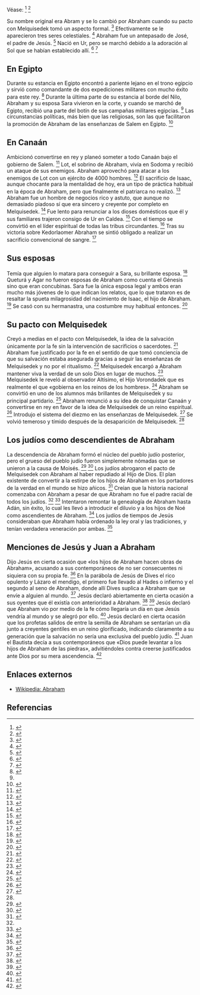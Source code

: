 Véase: <ref name="n0">{{lib|LU|93|5}}</ref> <ref name="n1">{{lib|LU|126|1|2}}</ref> 

Su nombre original era Abram y se lo cambió por Abraham cuando su pacto con Melquisedek tomó un aspecto formal. <ref name="n2">{{lib|LU|93|6|5}}</ref> Efectivamente se le aparecieron tres seres celestiales. <ref name="n3">{{lib|LU|93|6|7}}</ref> Abraham fue un antepasado de José, el padre de Jesús. <ref name="n4">{{lib|LU|122|1|1}}</ref> Nació en Ur, pero se marchó debido a la adoración al Sol que se habían establecido allí. <ref name="n5">{{lib|LU|133|9|2}}</ref> <ref name="n6">{{lib|LU|142|3|4}}</ref> 

== {{anchor|En_Egipto}} En Egipto ==

Durante su estancia en Egipto encontró a pariente lejano en el trono egipcio y sirvió como comandante de dos expediciones militares con mucho éxito para este rey. <ref name="n7">{{lib|LU|93|5|7}}</ref> Durante la última parte de su estancia al borde del Nilo, Abraham y su esposa Sara vivieron en la corte, y cuando se marchó de Egipto, recibió una parte del botín de sus campañas militares egipcias. <ref name="n7"/> Las circunstancias políticas, más bien que las religiosas, son las que facilitaron la promoción de Abraham de las enseñanzas de Salem en Egipto. <ref name="n8">{{lib|LU|95|3|5}}</ref> 

== {{anchor|En_Canaán}} En Canaán ==

Ambicionó convertirse en rey y planeó someter a todo Canaán bajo el gobierno de Salem. <ref name="n9">{{lib|LU|93|5|9}}</ref> Lot, el sobrino de Abraham, vivía en Sodoma y recibió un ataque de sus enemigos. Abraham aprovechó para atacar a los enemigos de Lot con un ejército de 4000 hombres. <ref name="n10">{{lib|LU|93|5|12}}</ref> El sacrificio de Isaac, aunque chocante para la mentalidad de hoy, era un tipo de práctica habitual en la época de Abraham, pero que finalmente el patriarca no realizó. <ref name="n11">{{lib|LU|89|6|8}}</ref> Abraham fue un hombre de negocios rico y astuto, que aunque no demasiado piadoso sí que era sincero y creyente por completo en Melquisedek. <ref name="n12">{{lib|LU|93|6|8}}</ref> Fue lento para renunciar a los dioses domésticos que él y sus familiares trajeron consigo de Ur en Caldea. <ref name="n13">{{lib|LU|93|5|4}}</ref> Con el tiempo se convirtió en el líder espiritual de todas las tribus circundantes. <ref name="n14">{{lib|LU|93|9|4}}</ref> Tras su victoria sobre Kedorlaomer Abraham se sintió obligado a realizar un sacrificio convencional de sangre. <ref name="n15">{{lib|LU|93|4|14}}</ref> 

== {{anchor|Sus_esposas}} Sus esposas ==

Temía que alguien lo matara para conseguir a Sara, su brillante esposa. <ref name="n16">{{lib|LU|93|9|3}}</ref> Queturá y Agar no fueron esposas de Abraham como cuenta el Génesis sino que eran concubinas. Sara fue la única esposa legal y ambos eran mucho más jóvenes de lo que indican los relatos, que lo que trataron es de resaltar la spueta milagrosidad del nacimiento de Isaac, el hijo de Abraham. <ref name="n17">{{lib|LU|93|9|8}}</ref> Se casó con su hermanastra, una costumbre muy habitual entonces. <ref name="n18">{{lib|LU|82|5|4}}</ref> 

== {{anchor|Su_pacto_con_Melquisedek}} Su pacto con Melquisedek ==

Creyó a medias en el pacto con Melquisedek, la idea de la salvación únicamente por la fe sin la intervención de sacrificios o sacerdotes. <ref name="n19">{{lib|LU|93|4|5}}</ref> Abraham fue justificado por la fe en el sentido de que tomó conciencia de que su salvación estaba asegurada gracias a seguir las enseñanzas de Melquisedek y no por el ritualismo. <ref name="n20">{{lib|LU|150|5|3}}</ref> Melquisedek encargó a Abraham mantener viva la verdad de un solo Dios en lugar de muchos. <ref name="n21">{{lib|LU|93|5|1}}</ref> Melquisedek le reveló al observador Altísimo, el Hijo Vorondadek que es realmente el que «gobierna en los reinos de los hombres». <ref name="n22">{{lib|LU|43|5|17}}</ref> Abraham se convirtió en uno de los alumnos más brillantes de Melquisedek y su principal partidario. <ref name="n23">{{lib|LU|93|4|16}}</ref> Abraham renunció a su idea de conquistar Canaán y convertirse en rey en favor de la idea de Melquisedek de un reino espiritual. <ref name="n24">{{lib|LU|93|6}}</ref> Introdujo el sistema del diezmo en las enseñanzas de Melquisedek. <ref name="n25">{{lib|LU|93|3|1}}</ref> Se volvió temeroso y tímido después de la desaparición de Melquisedek. <ref name="n16"/> 

== {{anchor|los_judíos_como_descendientes_de_Abraham}} Los judíos como descendientes de Abraham ==

La descendencia de Abraham formó el núcleo del pueblo judío posterior, pero el grueso del pueblo judío fueron simplemente nómadas que se unieron a la causa de Moisés. <ref name="n26">{{lib|LU|96|2|3}}</ref> <ref name="n27">{{lib|LU|96|5|9}}</ref> Los judíos abrogaron el pacto de Melquisedek con Abraham al haber repudiado al Hijo de Dios. El plan existente de convertir a la estirpe de los hijos de Abraham en los portadores de la verdad en el mundo se hizo añicos. <ref name="n28">{{lib|LU|175|3|2}}</ref> Creían que la historia nacional comenzaba con Abraham a pesar de que Abraham no fue el padre racial de todos los judíos. <ref name="n26"/> <ref name="n29">{{lib|LU|136|1|1}}</ref> Intentaron remontar la genealogía de Abraham hasta Adán, sin éxito, lo cual les llevó a introducir el diluvio y a los hijos de Noé como ascendientes de Abraham. <ref name="n30">{{lib|LU|78|7|3}}</ref> Los judíos de tiempos de Jesús consideraban que Abraham había ordenado la ley oral y las tradiciones, y tenían verdadera veneración por ambas. <ref name="n31">{{lib|LU|121|7|3-4}}</ref> 

== {{anchor|menciones_de_Jesús_y_Juan_a_Abraham}} Menciones de Jesús y Juan a Abraham ==

Dijo Jesús en cierta ocasión que «los hijos de Abraham hacen obras de Abraham», acusando a sus contemporáneos de no ser consecuentes ni siquiera con su propia fe. <ref name="n32">{{lib|LU|162|7|3,5}}</ref> En la parábola de Jesús de Dives el rico opulento y Lázaro el mendigo, el primero fue llevado al Hades o infierno y el segundo al seno de Abraham, donde allí Dives suplica a Abraham que se envíe a alguien al mundo. <ref name="n33">{{lib|LU|169|3|2}}</ref> Jesús declaró abiertamente en cierta ocasión a sus oyentes que él existía con anterioridad a Abraham. <ref name="n34">{{lib|LU|157|6|11}}</ref> <ref name="n35">{{lib|LU|162|7|6}}</ref> Jesús declaró que Abraham vio por medio de la fe cómo llegaría un día en que Jesús vendría al mundo y se alegró por ello. <ref name="n36">{{lib|LU|162|7|5}}</ref> Jesús declaró en cierta ocasión que los profetas salidos de entre la semilla de Abraham se sentarían un día junto a creyentes gentiles en un reino glorificado, indicando claramente a su generación que la salvación no sería una exclusiva del pueblo judío. <ref name="n37">{{lib|LU|166|3|5}}</ref> Juan el Bautista decía a sus contemporáneos que «Dios puede levantar a los hijos de Abraham de las piedras», advitiéndoles contra creerse justificados ante Dios por su mera ascendencia. <ref name="n38">{{lib|LU|135|6|7}}</ref> 

== Enlaces externos ==

* [https://es.wikipedia.org/wiki/Abraham Wikipedia: Abraham]


== Referencias ==

<references/>
